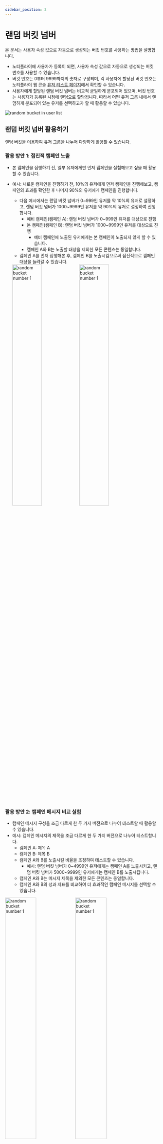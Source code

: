 ```yaml
---
sidebar_position: 2
---
```


# 랜덤 버킷 넘버

본 문서는 사용자 속성 값으로 자동으로 생성되는 버킷 번호를 사용하는 방법을 설명합니다.

- 노티플라이에 사용자가 등록이 되면, 사용자 속성 값으로 자동으로 생성되는 버킷 번호를 사용할 수 있습니다.
- 버킷 번호는 0부터 9999까지의 숫자로 구성되며, 각 사용자에 할당된 버킷 번호는 노티플라이 웹 콘솔 [유저 리스트 페이지](https://notifly.tech/console/users)에서 확인할 수 있습니다.
- 사용자에게 할당된 랜덤 버킷 넘버는 비교적 균일하게 분포되어 있으며, 버킷 번호는 사용자가 등록된 시점에 랜덤으로 할당됩니다. 따라서 어떤 유저 그룹 내에서 랜덤하게 분포되어 있는 유저를 선택하고자 할 때 활용할 수 있습니다.

![random bucket in user list](../img/user_list_random_bucket_number.png)

## 랜덤 버킷 넘버 활용하기

랜덤 버킷을 이용하여 유저 그룹을 나누어 다양하게 활용할 수 있습니다.

### 활용 방안 1: 점진적 캠페인 노출

- 본 캠페인을 집행하기 전, 일부 유저에게만 먼저 캠페인을 실험해보고 싶을 때 활용할 수 있습니다.

- 예시: 새로운 캠페인을 진행하기 전, 10%의 유저에게 먼저 캠페인을 진행해보고, 캠페인의 효과를 확인한 후 나머지 90%의 유저에게 캠페인을 진행합니다.

  - 다음 예시에서는 랜덤 버킷 넘버가 0~999인 유저를 약 10%의 유저로 설정하고, 랜덤 버킷 넘버가 1000~9999인 유저를 약 90%의 유저로 설정하여 진행합니다.
    - 예비 캠페인(캠페인 A): 랜덤 버킷 넘버가 0~999인 유저를 대상으로 진행
    - 본 캠페인(캠페인 B): 랜덤 버킷 넘버가 1000~9999인 유저를 대상으로 진행
      - 예비 캠페인에 노출된 유저에게는 본 캠페인이 노출되지 않게 할 수 있습니다.
    - 캠페인 A와 B는 노출할 대상을 제외한 모든 콘텐츠는 동일합니다.
  - 캠페인 A를 먼저 집행해본 후, 캠페인 B를 노출시킴으로써 점진적으로 캠페인 대상을 늘려갈 수 있습니다.

  <div style={{ display: "flex", justifyContent: "space-between" }}>
    <img
      src={
        require("../img/campaign_segment_random_bucket_number_pre.png").default
      }
      alt="random bucket number 1"
      width="45%"
    />
    <img
      src={
        require("../img/campaign_segment_random_bucket_number_main.png").default
      }
      alt="random bucket number 1"
      width="45%"
    />
  </div>

### 활용 방안 2: 캠페인 메시지 비교 실험

- 캠페인 메시지 구성을 조금 다르게 한 두 가지 버전으로 나누어 테스트할 때 활용할 수 있습니다.
- 예시: 캠페인 메시지의 제목을 조금 다르게 한 두 가지 버전으로 나누어 테스트합니다.
  - 캠페인 A: 제목 A
  - 캠페인 B: 제목 B
  - 캠페인 A와 B를 노출시킬 비율을 조정하여 테스트할 수 있습니다.
    - 예시: 랜덤 버킷 넘버가 0~4999인 유저에게는 캠페인 A를 노출시키고, 랜덤 버킷 넘버가 5000~9999인 유저에게는 캠페인 B를 노출시킵니다.
  - 캠페인 A와 B는 메시지 제목을 제외한 모든 콘텐츠는 동일합니다.
  - 캠페인 A와 B의 성과 지표를 비교하여 더 효과적인 캠페인 메시지를 선택할 수 있습니다.

<div style={{ display: "flex", justifyContent: "space-between" }}>
  <img
    src={require("../img/campaign_message_A.png").default}
    alt="random bucket number 1"
    width="45%"
  />
  <img
    src={require("../img/campaign_message_B.png").default}
    alt="random bucket number 1"
    width="45%"
  />
</div>
